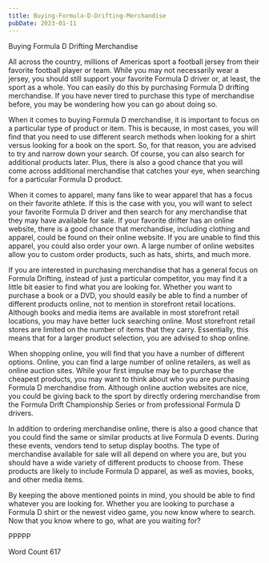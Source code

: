 ```yaml
---
title: Buying-Formula-D-Drifting-Merchandise
pubDate: 2023-01-11
---
```


Buying Formula D Drifting Merchandise

All across the country, millions of Americas sport a football jersey from their favorite football player or team. While you may not necessarily wear a jersey, you should still support your favorite Formula D driver or, at least, the sport as a whole.  You can easily do this by purchasing Formula D drifting merchandise.  If you have never tired to purchase this type of merchandise before, you may be wondering how you can go about doing so.  

When it comes to buying Formula D merchandise, it is important to focus on a particular type of product or item. This is because, in most cases, you will find that you need to use different search methods when looking for a shirt versus looking for a book on the sport.  So, for that reason, you are advised to try and narrow down your search.  Of course, you can also search for additional products later.  Plus, there is also a good chance that you will come across additional merchandise that catches your eye, when searching for a particular Formula D product.

When it comes to apparel, many fans like to wear apparel that has a focus on their favorite athlete.  If this is the case with you, you will want to select your favorite Formula D driver and then search for any merchandise that they may have available for sale. If your favorite drifter has an online website, there is a good chance that merchandise, including clothing and apparel, could be found on their online website. If you are unable to find this apparel, you could also order your own.  A large number of online websites allow you to custom order products, such as hats, shirts, and much more.

If you are interested in purchasing merchandise that has a general focus on Formula Drifting, instead of just a particular competitor, you may find it a little bit easier to find what you are looking for. Whether you want to purchase a book or a DVD, you should easily be able to find a number of different products online, not to mention in storefront retail locations. Although books and media items are available in most storefront retail locations, you may have better luck searching online. Most storefront retail stores are limited on the number of items that they carry. Essentially, this means that for a larger product selection, you are advised to shop online.

When shopping online, you will find that you have a number of different options.  Online, you can find a large number of online retailers, as well as online auction sites. While your first impulse may be to purchase the cheapest products, you may want to think about who you are purchasing Formula D merchandise from.  Although online auction websites are nice, you could be giving back to the sport by directly ordering merchandise from the Formula Drift Championship Series or from professional Formula D drivers.

In addition to ordering merchandise online, there is also a good chance that you could find the same or similar products at live Formula D events. During these events, vendors tend to setup display booths. The type of merchandise available for sale will all depend on where you are, but you should have a wide variety of different products to choose from. These products are likely to include Formula D apparel, as well as movies, books, and other media items.

By keeping the above mentioned points in mind, you should be able to find whatever you are looking for.  Whether you are looking to purchase a Formula D shirt or the newest video game, you now know where to search. Now that you know where to go, what are you waiting for?

PPPPP

Word Count 617